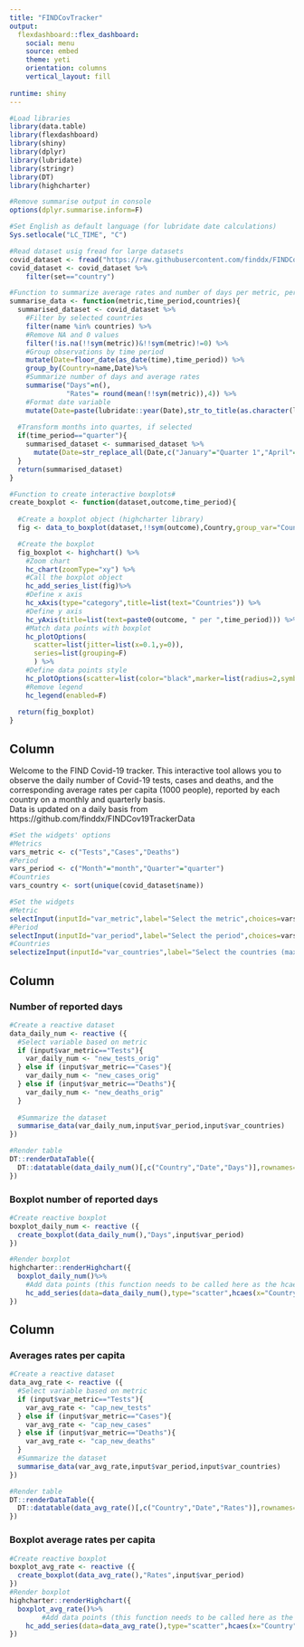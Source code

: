 ```yaml
---
title: "FINDCovTracker"
output: 
  flexdashboard::flex_dashboard:
    social: menu
    source: embed
    theme: yeti
    orientation: columns
    vertical_layout: fill
    
runtime: shiny
---
```


```r
#Load libraries
library(data.table)
library(flexdashboard)
library(shiny)
library(dplyr)
library(lubridate)
library(stringr)
library(DT)
library(highcharter)

#Remove summarise output in console
options(dplyr.summarise.inform=F)

#Set English as default language (for lubridate date calculations)
Sys.setlocale("LC_TIME", "C")
```

```r
#Read dataset usig fread for large datasets
covid_dataset <- fread("https://raw.githubusercontent.com/finddx/FINDCov19TrackerData/master/processed/data_all.csv")
covid_dataset <- covid_dataset %>%
    filter(set=="country")

#Function to summarize average rates and number of days per metric, period and countries#
summarise_data <- function(metric,time_period,countries){
  summarised_dataset <- covid_dataset %>%
    #Filter by selected countries
    filter(name %in% countries) %>% 
    #Remove NA and 0 values
    filter(!is.na(!!sym(metric))&!!sym(metric)!=0) %>% 
    #Group observations by time period
    mutate(Date=floor_date(as_date(time),time_period)) %>% 
    group_by(Country=name,Date)%>% 
    #Summarize number of days and average rates
    summarise("Days"=n(),
              "Rates"= round(mean(!!sym(metric)),4)) %>% 
    #Format date variable
    mutate(Date=paste(lubridate::year(Date),str_to_title(as.character(lubridate::month(Date,label=T,abbr=F))),sep=" "))
  
  #Transform months into quartes, if selected
  if(time_period=="quarter"){
    summarised_dataset <- summarised_dataset %>%
      mutate(Date=str_replace_all(Date,c("January"="Quarter 1","April"="Quarter 2","July"="Quarter 3","October"="Quarter 4")))
  }
  return(summarised_dataset)
}

#Function to create interactive boxplots#
create_boxplot <- function(dataset,outcome,time_period){
  
  #Create a boxplot object (highcharter library)
  fig <- data_to_boxplot(dataset,!!sym(outcome),Country,group_var="Country",add_outliers=F)

  #Create the boxplot 
  fig_boxplot <- highchart() %>%
    #Zoom chart
    hc_chart(zoomType="xy") %>% 
    #Call the boxplot object
    hc_add_series_list(fig)%>%
    #Define x axis
    hc_xAxis(type="category",title=list(text="Countries")) %>%
    #Define y axis
    hc_yAxis(title=list(text=paste0(outcome, " per ",time_period))) %>%
    #Match data points with boxplot
    hc_plotOptions(
      scatter=list(jitter=list(x=0.1,y=0)),
      series=list(grouping=F)
      ) %>% 
    #Define data points style
    hc_plotOptions(scatter=list(color="black",marker=list(radius=2,symbol="circle",lineWidth=0.5))) %>% 
    #Remove legend
    hc_legend(enabled=F)
  
  return(fig_boxplot)
}
```

Column {.sidebar data-width=300}
-------------------------------------
Welcome to the FIND Covid-19 tracker. This interactive tool allows you to observe the daily number of Covid-19 tests, cases and deaths, and the corresponding average rates per capita (1000 people), reported by each country on a monthly and quarterly basis.
<br/>
Data is updated on a daily basis from https://github.com/finddx/FINDCov19TrackerData
<br/>

```r
#Set the widgets' options
#Metrics
vars_metric <- c("Tests","Cases","Deaths")
#Period
vars_period <- c("Month"="month","Quarter"="quarter")
#Countries
vars_country <- sort(unique(covid_dataset$name))

#Set the widgets
#Metric
selectInput(inputId="var_metric",label="Select the metric",choices=vars_metric,selected="Tests")
#Period
selectInput(inputId="var_period",label="Select the period",choices=vars_period,selected="quarter")
#Countries
selectizeInput(inputId="var_countries",label="Select the countries (maximum 6)",choices=vars_country,multiple=T,options=list(maxItems=6),selected="Switzerland")
```

Column {data-width=350}
-------------------------------------
### Number of reported days
```r
#Create a reactive dataset
data_daily_num <- reactive ({
  #Select variable based on metric
  if (input$var_metric=="Tests"){
    var_daily_num <- "new_tests_orig"
  } else if (input$var_metric=="Cases"){
    var_daily_num <- "new_cases_orig"
  } else if (input$var_metric=="Deaths"){
    var_daily_num <- "new_deaths_orig"
  }
  
  #Summarize the dataset
  summarise_data(var_daily_num,input$var_period,input$var_countries)
})

#Render table
DT::renderDataTable({
  DT::datatable(data_daily_num()[,c("Country","Date","Days")],rownames=F,options=list(pageLength=5,dom="ftp"))
})
```

### Boxplot number of reported days
```r
#Create reactive boxplot
boxplot_daily_num <- reactive ({
  create_boxplot(data_daily_num(),"Days",input$var_period)
})

#Render boxplot
highcharter::renderHighchart({
  boxplot_daily_num()%>%
    #Add data points (this function needs to be called here as the hcaes function does not accept local or global variables)
    hc_add_series(data=data_daily_num(),type="scatter",hcaes(x="Country",y="Days",group="Country"))
})
```

Column {data-width=350}
-------------------------------------
### Averages rates per capita
```r
#Create a reactive dataset
data_avg_rate <- reactive ({
  #Select variable based on metric
  if (input$var_metric=="Tests"){
    var_avg_rate <- "cap_new_tests"
  } else if (input$var_metric=="Cases"){
    var_avg_rate <- "cap_new_cases"
  } else if (input$var_metric=="Deaths"){
    var_avg_rate <- "cap_new_deaths"
  }
  #Summarize the dataset
  summarise_data(var_avg_rate,input$var_period,input$var_countries)
})

#Render table
DT::renderDataTable({
  DT::datatable(data_avg_rate()[,c("Country","Date","Rates")],rownames=F,options=list(pageLength=5,dom="ftp"))
})
```

### Boxplot average rates per capita
```r
#Create reactive boxplot
boxplot_avg_rate <- reactive ({
  create_boxplot(data_avg_rate(),"Rates",input$var_period)
})
#Render boxplot
highcharter::renderHighchart({
  boxplot_avg_rate()%>%
        #Add data points (this function needs to be called here as the hcaes function does not accept local or global variables)
    hc_add_series(data=data_avg_rate(),type="scatter",hcaes(x="Country",y="Rates",group="Country"))
})
```

